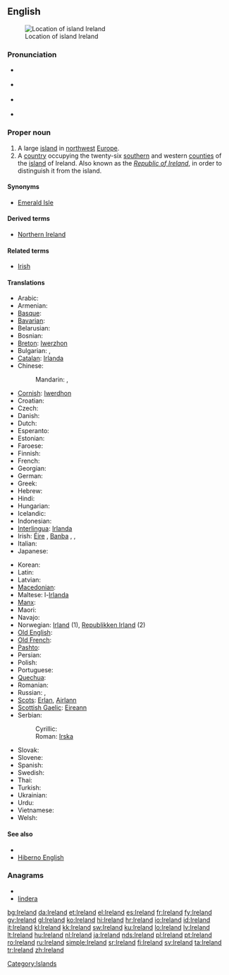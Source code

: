 ==English==
{{wikipedia}}
[[Image:LocationIslandIreland.png|thumb|Location of island Ireland]]

===Pronunciation===
* {{a|HE}} {{IPA|/ˈaɾlənd/|/ˈaɪrlənd/}}
* {{a|UK}} {{IPA|/ˈaɪə.lənd/}}
* {{a|US}} {{IPA|/ˈaɪɚ.lənd/}}
* {{audio|en-us-Ireland.ogg|Audio (US)}}

===Proper noun===
{{en-proper noun}}

# A large [[island]] in [[northwest]] [[Europe]].
# A [[country]] occupying the twenty-six [[south]]ern and western [[county|counties]] of the [[island]] of Ireland. Also known as the ''[[Republic of Ireland]]'', in order to distinguish it from the island.

====Synonyms====
* {{sense|island}} [[Emerald Isle]]

====Derived terms====
* [[Northern Ireland]]

====Related terms====
* [[Irish]]

====Translations====
{{trans-top|large island in Europe}}
* Arabic: {{t|ar|أيرلندا|f|tr='ayrlanda}}
* Armenian: {{t-|hy|Իռլանդիա|tr=Iṙlandia}}
* [[Basque]]: {{t-|eu|Irlanda|xs=Basque}}
* [[Bavarian]]: {{tø|bar|Irlãnd}}
* Belarusian: {{t|be|Ірландыя|f|tr=Irlándyja|xs=Belarusian}}
* Bosnian: {{t-|bs|Irska|f}}
* [[Breton]]: [[Iwerzhon]]
* Bulgarian: {{t+|bg|Ирландия|f|tr=Irlándija}},  {{t|bg|Ейре|f|tr=Éjre}}
* [[Catalan]]: [[Irlanda]] {{f}}
* Chinese:
*: Mandarin: {{t-|cmn|愛爾蘭|sc=Hani}},  {{t-|cmn|爱尔兰|tr=Ài'ěrlán|sc=Hani}}
* [[Cornish]]: [[Iwerdhon]]
* Croatian: {{t+|hr|Irska|f|alt=Ȋrskā}}
* Czech: {{t+|cs|Irsko}}
* Danish: {{t-|da|Irland}}
* Dutch: {{t+|nl|Ierland}}
* Esperanto: {{t-|eo|Irlando|xs=Esperanto}}
* Estonian: {{t+|et|Iirimaa}}
* Faroese: {{t-|fo|Írland|xs=Faroese}}
* Finnish: {{t+|fi|Irlanti}}
* French: {{t+|fr|Irlande|f}}
* Georgian: {{t|ka|ირლანდია|tr=irlandia|sc=Geor|xs=Georgian}}
* German: {{t+|de|Irland|n}}
* Greek: {{t+|el|Ιρλανδία|f|tr=Irlandía}}
* Hebrew: {{t|he|אירלנד|tr=Irland}}
* Hindi: {{t+|hi|आयरलैंड|tr=āyarlaiṇḍ|xs=Hindi}}
* Hungarian: {{t+|hu|Írország}}
* Icelandic: {{t+|is|Írland|n}}
* Indonesian: {{t-|id|Irlandia|xs=Indonesian}}
* [[Interlingua]]: [[Irlanda]]
* Irish: [[Éire]] {{f}}, [[Banba]] {{f}},  {{t+|ga|Éire|f|xs=Irish}},  {{t|ga|Banba|f|xs=Irish}}
* Italian: {{t+|it|Irlanda|f}}
* Japanese: {{t+|ja|アイルランド|tr=Airurando}}
{{trans-mid}}
* Korean: {{t+|ko|아일랜드|tr=Aillaendeu|sc=Hang}}
* Latin: {{t-|la|Hibernia}}
* Latvian: {{t-|lv|Īrija|f|xs=Latvian}}
* [[Macedonian]]: {{t+|mk|Ирска|f|tr=Írska}}
* Maltese: l-[[Irlanda]]
* [[Manx]]: {{t-|gv|Nerin|f|xs=Manx}}
* Maori: {{t-|mi|Airangi|xs=Maori}}
* Navajo: {{tø|nv|Bitsiighaʼ Łichííʼí bikéyah}}
* Norwegian: [[Irland]] (1), [[Republikken Irland]] (2)
* [[Old English]]: {{t-|ang|Írland|xs=Old English}}
* [[Old French]]: {{tø|fro|Irlande|f}}
* [[Pashto]]: {{t-|ps|آيرلنډ|m|tr=āyrləndd|sc=ps-Arab|xs=Pashto}}
* Persian: {{t+|fa|ایرلند|tr=’irlánd|xs=Persian}}
* Polish: {{t+|pl|Irlandia|f}}
* Portuguese: {{t+|pt|Irlanda}}
* [[Quechua]]: {{t-|qu|Ilanda|xs=Quechua}}
* Romanian: {{t+|ro|Irlanda|f}}
* Russian: {{t+|ru|Ирландия|f|tr=Irlándija}}, {{qualifier|rare}} {{t|ru|Эйре|f|tr=Éjre|sc=Cyrl}}
* [[Scots]]: [[Erlan]], [[Airlann]]
* [[Scottish Gaelic]]: [[Eireann]] {{f}}
* Serbian:
*: Cyrillic: {{t-|sr|Ирска|f|sc=Cyrl}}
*: Roman: [[Irska#Serbian|Irska]] {{f}}
* Slovak: {{t|sk|Írsko|n}}
* Slovene: {{t+|sl|Irska|f}}
* Spanish: {{t+|es|Irlanda|f}}
* Swedish: {{t+|sv|Irland|n}}
* Thai: {{t|th|ไอร์แลนด์|tr=ai-laen}}
* Turkish: {{t+|tr|İrlanda}}
* Ukrainian: {{t+|uk|Ірландія|f|tr=Irlándija|xs=Ukrainian}}
* Urdu: {{t-|ur|آئرلینڈ|tr=āyarlaiṇḍ|xs=Urdu}}
* Vietnamese: {{t-|vi|Ireland|xs=Vietnamese}}
* Welsh: {{t-|cy|Iwerddon|f|xs=Welsh}}
{{trans-bottom}}
{{trans-see|Republic of Ireland}}

====See also====
* {{list|en|countries of Europe}}
* [[Hiberno English]]

===Anagrams===
* {{alphagram|adeilnr}}
* [[lindera#English|lindera]]

[[Category:Islands]]

[[bg:Ireland]]
[[da:Ireland]]
[[et:Ireland]]
[[el:Ireland]]
[[es:Ireland]]
[[fr:Ireland]]
[[fy:Ireland]]
[[gv:Ireland]]
[[gl:Ireland]]
[[ko:Ireland]]
[[hi:Ireland]]
[[hr:Ireland]]
[[io:Ireland]]
[[id:Ireland]]
[[it:Ireland]]
[[kl:Ireland]]
[[kk:Ireland]]
[[sw:Ireland]]
[[ku:Ireland]]
[[lo:Ireland]]
[[lv:Ireland]]
[[lt:Ireland]]
[[hu:Ireland]]
[[nl:Ireland]]
[[ja:Ireland]]
[[nds:Ireland]]
[[pl:Ireland]]
[[pt:Ireland]]
[[ro:Ireland]]
[[ru:Ireland]]
[[simple:Ireland]]
[[sr:Ireland]]
[[fi:Ireland]]
[[sv:Ireland]]
[[ta:Ireland]]
[[tr:Ireland]]
[[zh:Ireland]]